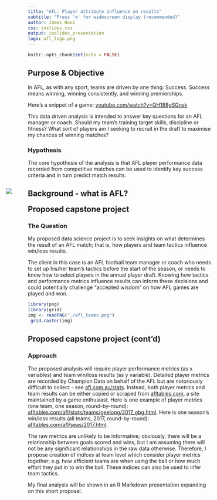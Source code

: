 ```yaml
---
title: "AFL: Player attribute influence on results"
subtitle: "Press 'w' for widescreen display (recommended)"
author: James Hooi
css: ioslides.css
output: ioslides_presentation
logo: afl_logo.png
---
```


```r
knitr::opts_chunk$set(echo = FALSE)
```

## Purpose & Objective
In AFL, as with any sport, teams are driven by one thing: Success. Success means winning, winning consistently, and winning premierships.

Here's a snippet of a game: [youtube.com/watch?v=QH188gSGnsk](https://www.youtube.com/watch?v=QH188gSGnsk)

This data driven analysis is intended to answer key questions for an AFL manager or coach. Should my team's training target skills, discipline or fitness? What sort of players am I seeking to recruit in the draft to maximise my chances of winning matches?

### Hypothesis
The core hypothesis of the analysis is that AFL player performance data recorded from competitive matches can be used to identify key success criteria and in turn predict match results.

## Background - what is AFL?
<div style="margin-left:-60px; margin-top:-45px;">
<img src="AFL_graphics934x586.png"></img>
</div>

## Proposed capstone project
### The Question
My proposed data science project is to seek insights on what determines the result of an AFL match; that is, how players and team tactics influence win/loss results.

The client in this case is an AFL football team manager or coach who needs to set up his/her team's tactics before the start of the season, or needs to know how to select players in the annual player draft. Knowing how tactics and performance metrics influence results can inform these decisions and could potentially challenge "accepted wisdom" on how AFL games are played and won.

```r
library(png)
library(grid)
img <- readPNG("./afl_teams.png")
 grid.raster(img)
```

## Proposed capstone project (cont'd)
### Approach
The proposed analysis will require player performance metrics (as x variables) and team win/loss results (as y variable). Detailed player metrics are recorded by Champion Data on behalf of the AFL but are notoriously difficult to collect - see [afl.com.au/stats](http://www.afl.com.au/stats). Instead, both player metrics and team results can be either copied or scraped from [afltables.com](https://afltables.com), a site maintained by a game enthusiast. Here is one example of player metrics (one team, one season, round-by-round): [afltables.com/afl/stats/teams/geelong/2017_gbg.html](https://afltables.com/afl/stats/teams/geelong/2017_gbg.html). Here is one season's win/loss results (all teams, 2017, round-by-round): [afltables.com/afl/seas/2017.html](https://afltables.com/afl/seas/2017.html).

The raw metrics are unlikely to be informative; obviously, there will be a relationship between goals scored and wins, but I am assuming there will not be any significant relationships in the raw data otherwise. Therefore, I propose creation of _indices_ at team level which consider player metrics together; e.g. how efficient teams are when using the ball or how much effort they put in to win the ball. These indices can also be used to infer team tactics.

My final analysis will be shown in an R Markdown presentation expanding on this short proposal.